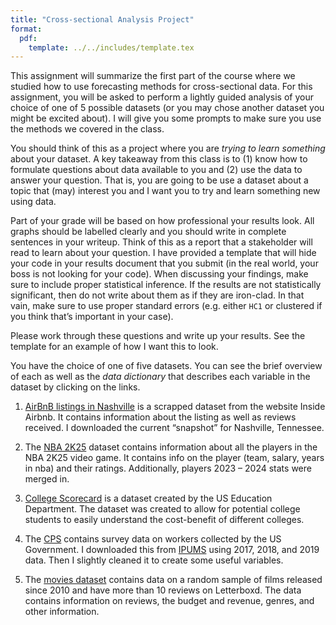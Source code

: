 ```yaml
---
title: "Cross-sectional Analysis Project"
format:
  pdf:
    template: ../../includes/template.tex
---
```


\bigskip
This assignment will summarize the first part of the course where we studied how to use forecasting methods for cross-sectional data. 
For this assignment, you will be asked to perform a lightly guided analysis of your choice of one of 5 possible datasets (or you may chose another dataset you might be excited about). 
I will give you some prompts to make sure you use the methods we covered in the class.

You should think of this as a project where you are *trying to learn something* about your dataset. 
A key takeaway from this class is to (1) know how to formulate questions about data available to you and (2) use the data to answer your question.
That is, you are going to be use a dataset about a topic that (may) interest you and I want you to try and learn something new using data.

Part of your grade will be based on how professional your results look. 
All graphs should be labelled clearly and you should write in complete sentences in your writeup. 
Think of this as a report that a stakeholder will read to learn about your question. 
I have provided a template that will hide your code in your results document that you submit (in the real world, your boss is not looking for your code).
When discussing your findings, make sure to include proper statistical inference. 
If the results are not statistically significant, then do not write about them as if they are iron-clad.
In that vain, make sure to use proper standard errors (e.g. either `HC1` or clustered if you think that's important in your case). 

\newpage
\section*{Semi-guided questions}

Please work through these questions and write up your results. See the template for an example of how I want this to look. 

\begin{enumerate}
  \item \emph{Familiarizing your reader with the data:} 
  
  Take a look through the dataset and select a few key outcome variables that you want to explore. 
  These outcomes can be continuous or binary variables. 
  Please tell the reader about the distribution of the key variables. 
  For binary variables, you could tell the reader the percent of 1s in the data. 
  Try visualizing continuous variables using a histogram.

  Note, you can \emph{create} a binary variable using your data. For example, it is common to create a binary variable for being above some threshold (e.g. age above $55$): \texttt{df\$age\_above\_55 = df\$age >= 55}. 


  \item \emph{Investigating Relationships Between Two Variables:} 
  
  Pick two continuous variables from the dataset: one outcome variable and a predictor variable. 
  You should have a motivation for predicting one variable using another (do not just pick two random variables). 
  You should write out a motivation stating your rationale for the variables you are choosing.
  
  How do the two variables relate to one another? 
  Create a scatter plot to visualize their relationship. 
  What sort of relationship do you observe? 
  Do you think a linear approximation does a good job? 
  If you feel it’s appropriate, run a bivariate regression to quantify the relationship. 
  Otherwise, fit a more flexible relationship (e.g. using `binsreg`)

  \item \emph{Adding additional controls:}

  In class we talked about the importance of multivariate regression. 
  Specifically, we were nervous that the regression coefficient from a bivariate regression might `pick up on' the influence of other variables that are correlated with our $X$ variable.\footnote{
    For example, we discussed regressing wages on years of schooling and talked about the challenge that arises in the this bivariate regression because years of schooling are often correlated with family income.
  }

  I want you to reflect on the regression you ran for question 2 and discuss some potential variables that might be correlated with $X$ \emph{and} have an effect on the outcome variable. 
  Include them in a new regression model and discuss how your estimates on the original variable change. 
  Please motivate your choice for the variables you include in your write-up.

  \item \emph{Interaction Effects:}
  
  Explore potential interaction effects between your predictor variables. 
  Are the effects of one predictor variable dependent on the level of another? 
  If so, describe and interpret these interactions.
  For example, if you're predicting income, does the relationship between education and income differ by gender or race? 

  \item \emph{Create and evaluate a forecast model:} 
  
  Split your data into two parts: 80\% of the data will be your \emph{training sample} and the other 20\% will be your \emph{testing sample}. 
  Fit your forecast model on the training sample, but forecast on your testing sample. 
  Evaluate how well your model does (e.g. test-sample mean-square prediction error). 
  Are your prediction errors particularly large for any specific groups of units (e.g. plot your prediction error and some explanatory variable)?
\end{enumerate}


\newpage
\section*{Datasets}

You have the choice of one of five datasets. 
You can see the brief overview of each as well as the *data dictionary* that describes each variable in the dataset by clicking on the links.

1. [AirBnB listings in Nashville](https://github.com/kylebutts/UARK_5753/tree/main/Projects/Cross_Sectional/data/airbnb_nashville) is a scrapped dataset from the website Inside Airbnb. It contains information about the listing as well as reviews received. I downloaded the current "snapshot" for Nashville, Tennessee.

2. The [NBA 2K25](https://github.com/kylebutts/UARK_5753/tree/main/Projects/Cross_Sectional/data/nba_2k25_player_ratings) dataset contains information about all the players in the NBA 2K25 video game. It contains info on the player (team, salary, years in nba) and their ratings. Additionally, players 2023 -- 2024 stats were merged in.

3. [College Scorecard](https://github.com/kylebutts/UARK_5753/tree/main/Projects/Cross_Sectional/data/college_scorecard) is a dataset created by the US Education Department. The dataset was created to allow for potential college students to easily understand the cost-benefit of different colleges.

4. The [CPS](https://github.com/kylebutts/UARK_5753/tree/main/Projects/Cross_Sectional/data/community_population_survey) contains survey data on workers collected by the US Government. I downloaded this from [IPUMS](https://cps.ipums.org/) using 2017, 2018, and 2019 data. Then I slightly cleaned it to create some useful variables. 

5. The [movies dataset](https://github.com/kylebutts/UARK_5753/tree/main/Projects/Cross_Sectional/data/movies) contains data on a random sample of films released since 2010 and have more than 10 reviews on Letterboxd. The data contains information on reviews, the budget and revenue, genres, and other information. 

